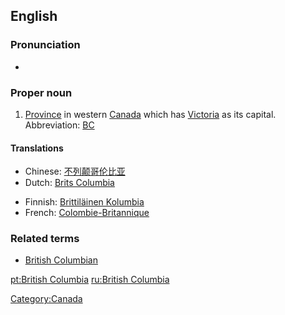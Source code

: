 ==English==

===Pronunciation===
* {{audio|en-ca-BritishColumbia.ogg|(CA)}}

===Proper noun===
{{en-noun|sg=[[British]] [[Columbia]]|-}}

# [[province|Province]] in western [[Canada]] which has [[Victoria]] as its capital.  Abbreviation: [[BC]]<!-- or is B.C. more correct? -->

====Translations====
{{top}}
*Chinese: [[不列颠哥伦比亚]]
*Dutch: [[Brits Columbia]]
{{mid}}
*Finnish: [[Brittiläinen Kolumbia]]
*French: [[Colombie-Britannique]]
{{bottom}}

===Related terms===
*[[British Columbian]]

[[Category:Canada]]

[[pt:British Columbia]]
[[ru:British Columbia]]